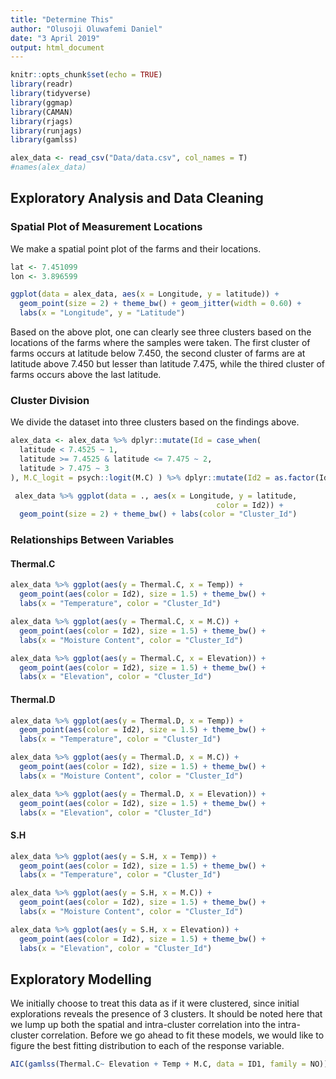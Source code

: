 ```yaml
---
title: "Determine This"
author: "Olusoji Oluwafemi Daniel"
date: "3 April 2019"
output: html_document
---
```


```r
knitr::opts_chunk$set(echo = TRUE)
library(readr)
library(tidyverse)
library(ggmap)
library(CAMAN)
library(rjags)
library(runjags)
library(gamlss)

alex_data <- read_csv("Data/data.csv", col_names = T)
#names(alex_data)


```

## Exploratory Analysis and Data Cleaning

### Spatial Plot of Measurement Locations

We make a spatial point plot of the farms and their locations.

```r
lat <- 7.451099
lon <- 3.896599

ggplot(data = alex_data, aes(x = Longitude, y = latitude)) + 
  geom_point(size = 2) + theme_bw() + geom_jitter(width = 0.60) + 
  labs(x = "Longitude", y = "Latitude")
```

Based on the above plot, one can clearly see three clusters based on the locations of the farms where the samples were taken. The first cluster of farms occurs at latitude below 7.450, the second cluster of farms are at latitude above 7.450 but lesser than latitude 7.475, while the thired cluster of farms occurs above the last latitude.

### Cluster Division

We divide the dataset into three clusters based on the findings above.

```r
alex_data <- alex_data %>% dplyr::mutate(Id = case_when(
  latitude < 7.4525 ~ 1,
  latitude >= 7.4525 & latitude <= 7.475 ~ 2,
  latitude > 7.475 ~ 3
), M.C_logit = psych::logit(M.C) ) %>% dplyr::mutate(Id2 = as.factor(Id))

 alex_data %>% ggplot(data = ., aes(x = Longitude, y = latitude, 
                                              color = Id2)) + 
  geom_point(size = 2) + theme_bw() + labs(color = "Cluster_Id")
```

### Relationships Between Variables

####  Thermal.C

```r
alex_data %>% ggplot(aes(y = Thermal.C, x = Temp)) + 
  geom_point(aes(color = Id2), size = 1.5) + theme_bw() + 
  labs(x = "Temperature", color = "Cluster_Id")

alex_data %>% ggplot(aes(y = Thermal.C, x = M.C)) + 
  geom_point(aes(color = Id2), size = 1.5) + theme_bw() + 
  labs(x = "Moisture Content", color = "Cluster_Id")

alex_data %>% ggplot(aes(y = Thermal.C, x = Elevation)) + 
  geom_point(aes(color = Id2), size = 1.5) + theme_bw() + 
  labs(x = "Elevation", color = "Cluster_Id")
```

####  Thermal.D

```r
alex_data %>% ggplot(aes(y = Thermal.D, x = Temp)) + 
  geom_point(aes(color = Id2), size = 1.5) + theme_bw() + 
  labs(x = "Temperature", color = "Cluster_Id")

alex_data %>% ggplot(aes(y = Thermal.D, x = M.C)) + 
  geom_point(aes(color = Id2), size = 1.5) + theme_bw() + 
  labs(x = "Moisture Content", color = "Cluster_Id")

alex_data %>% ggplot(aes(y = Thermal.D, x = Elevation)) + 
  geom_point(aes(color = Id2), size = 1.5) + theme_bw() + 
  labs(x = "Elevation", color = "Cluster_Id")
```

####  S.H

```r
alex_data %>% ggplot(aes(y = S.H, x = Temp)) + 
  geom_point(aes(color = Id2), size = 1.5) + theme_bw() + 
  labs(x = "Temperature", color = "Cluster_Id")

alex_data %>% ggplot(aes(y = S.H, x = M.C)) + 
  geom_point(aes(color = Id2), size = 1.5) + theme_bw() + 
  labs(x = "Moisture Content", color = "Cluster_Id")

alex_data %>% ggplot(aes(y = S.H, x = Elevation)) + 
  geom_point(aes(color = Id2), size = 1.5) + theme_bw() + 
  labs(x = "Elevation", color = "Cluster_Id")
```


##  Exploratory Modelling

We initially choose to treat this data as if it were clustered, since initial explorations reveals the presence of 3 clusters. It should be noted here that we lump up both the spatial and intra-cluster correlation into the intra-cluster correlation. Before we go ahead to fit these models, we would like to figure the best fitting distribution to each of the response variable.

```r
AIC(gamlss(Thermal.C~ Elevation + Temp + M.C, data = ID1, family = NO))

```








